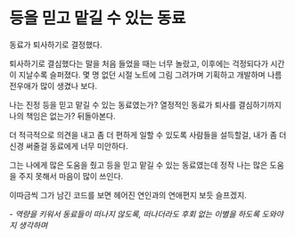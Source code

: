 # 등을 믿고 맡길 수 있는 동료

동료가 퇴사하기로 결정했다.

퇴사하기로 결심했다는 말을 처음 들었을 때는 너무 놀랐고, 이후에는 걱정되다가 시간이 지날수록 슬퍼졌다. 몇 명 없던 시절 노트에 그림 그려가며 기획하고 개발하며 나름 전우애가 많이 생겼나 보다.

나는 진정 등을 믿고 맡길 수 있는 동료였는가? 열정적인 동료가 퇴사를 결심하기까지 나의 책임은 없는가? 뒤돌아본다.

더 적극적으로 의견을 내고 좀 더 편하게 일할 수 있도록 사람들을 설득할걸, 내가 좀 더 신경 써줄걸 동료에게 너무 미안하다.

그는 나에게 많은 도움을 줬고 등을 믿고 맡길 수 있는 동료였는데 정작 나는 많은 도움을 주지 못해서 마음이 많이 쓰인다.

이따금씩 그가 남긴 코드를 보면 헤어진 연인과의 연애편지 보듯 슬프겠지.

*- 역량을 키워서 동료들이 떠나지 않도록, 떠나더라도 후회 없는 이별을 하도록 도와야지 생각하며*